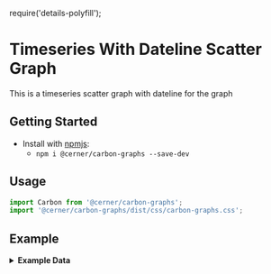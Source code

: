 require('details-polyfill');

# Timeseries With Dateline Scatter Graph

This is a timeseries scatter graph with dateline for the graph

## Getting Started

- Install with [npmjs](https://www.npmjs.com):
  - `npm i @cerner/carbon-graphs --save-dev`

## Usage
```js
import Carbon from '@cerner/carbon-graphs';
import '@cerner/carbon-graphs/dist/css/carbon-graphs.css';
```

## Example
<ScatterGraph />

<details>
<summary style={{fontSize: 24 }}>
<b>Example Data</b>
</summary>

### Graph Config object
<GraphConfig />

### Data object
<DataObject />
</details>
